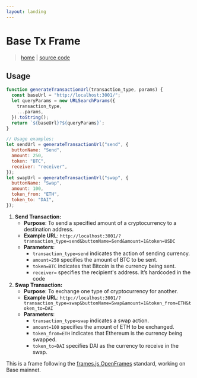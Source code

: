 ```yaml
---
layout: landing
---
```


# Base Tx Frame

> [home](https://base-tx.ephemerahq.com) | [source code](https://github.com/fabriguespe/base-tx-frame)

## Usage

```jsx
function generateTransactionUrl(transaction_type, params) {
  const baseUrl = "http://localhost:3001/";
  let queryParams = new URLSearchParams({
    transaction_type,
    ...params,
  }).toString();
  return `${baseUrl}?${queryParams}`;
}

// Usage examples:
let sendUrl = generateTransactionUrl("send", {
  buttonName: "Send",
  amount: 250,
  token: "BTC",
  receiver: "receiver",
});
let swapUrl = generateTransactionUrl("swap", {
  buttonName: "Swap",
  amount: 100,
  token_from: "ETH",
  token_to: "DAI",
});
```

1. **Send Transaction:**
   - **Purpose**: To send a specified amount of a cryptocurrency to a destination address.
   - **Example URL**: `http://localhost:3001/?transaction_type=send&buttonName=Send&amount=1&token=USDC`
   - **Parameters**:
     - `transaction_type=send` indicates the action of sending currency.
     - `amount=250` specifies the amount of BTC to be sent.
     - `token=BTC` indicates that Bitcoin is the currency being sent.
     - `receiver=` specifies the recipient's address. It’s hardcoded in the code
2. **Swap Transaction:**
   - **Purpose**: To exchange one type of cryptocurrency for another.
   - **Example URL**: `http://localhost:3001/?transaction_type=swap&buttonName=Swap&amount=1&token_from=ETH&token_to=DAI`
   - **Parameters**:
     - `transaction_type=swap` indicates a swap action.
     - `amount=100` specifies the amount of ETH to be exchanged.
     - `token_from=ETH` indicates that Ethereum is the currency being swapped.
     - `token_to=DAI` specifies DAI as the currency to receive in the swap.

This is a frame following the [frames.js OpenFrames](https://framesjs.org/middleware/openframes) standard, working on Base mainnet.
